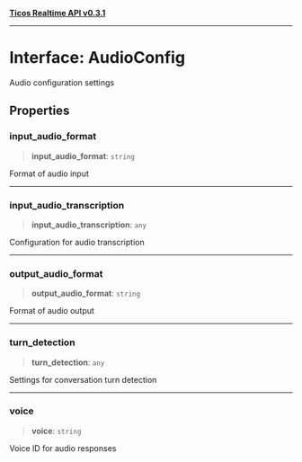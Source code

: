[**Ticos Realtime API v0.3.1**](../index.mdx)

***

# Interface: AudioConfig

Audio configuration settings

## Properties

### input\_audio\_format

> **input\_audio\_format**: `string`

Format of audio input

***

### input\_audio\_transcription

> **input\_audio\_transcription**: `any`

Configuration for audio transcription

***

### output\_audio\_format

> **output\_audio\_format**: `string`

Format of audio output

***

### turn\_detection

> **turn\_detection**: `any`

Settings for conversation turn detection

***

### voice

> **voice**: `string`

Voice ID for audio responses
